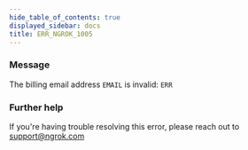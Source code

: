 ```yaml
---
hide_table_of_contents: true
displayed_sidebar: docs
title: ERR_NGROK_1005
---
```


### Message

The billing email address `EMAIL` is invalid: `ERR`

<ErrorDetails />

### Further help

If you're having trouble resolving this error, please reach out to [support@ngrok.com](mailto:support@ngrok.com?subject=Help%20with%20ERR_NGROK_1005)

